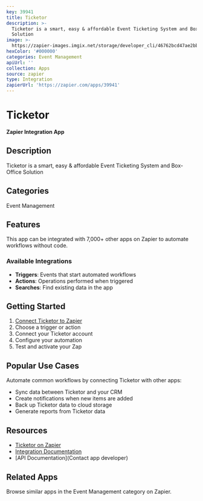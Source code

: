 ```yaml
---
key: 39941
title: Ticketor
description: >-
  Ticketor is a smart, easy & affordable Event Ticketing System and Box-Office
  Solution
image: >-
  https://zapier-images.imgix.net/storage/developer_cli/46762bcd47ae2bb86fceb3b7c28be74c.png?auto=format%2Ccompress&ixlib=python-3.0.0&q=50
hexColor: '#000000'
categories: Event Management
apiUrl: ''
collection: Apps
source: zapier
type: Integration
zapierUrl: 'https://zapier.com/apps/39941'
---
```

# Ticketor

**Zapier Integration App**

## Description

Ticketor is a smart, easy & affordable Event Ticketing System and Box-Office Solution

## Categories

Event Management

## Features

This app can be integrated with 7,000+ other apps on Zapier to automate workflows without code.

### Available Integrations

- **Triggers**: Events that start automated workflows
- **Actions**: Operations performed when triggered
- **Searches**: Find existing data in the app

## Getting Started

1. [Connect Ticketor to Zapier](https://zapier.com/apps/39941)
2. Choose a trigger or action
3. Connect your Ticketor account
4. Configure your automation
5. Test and activate your Zap

## Popular Use Cases

Automate common workflows by connecting Ticketor with other apps:

- Sync data between Ticketor and your CRM
- Create notifications when new items are added
- Back up Ticketor data to cloud storage
- Generate reports from Ticketor data

## Resources

- [Ticketor on Zapier](https://zapier.com/apps/39941)
- [Integration Documentation](https://zapier.com/apps/39941/integrations)
- [API Documentation](Contact app developer)

## Related Apps

Browse similar apps in the Event Management category on Zapier.

